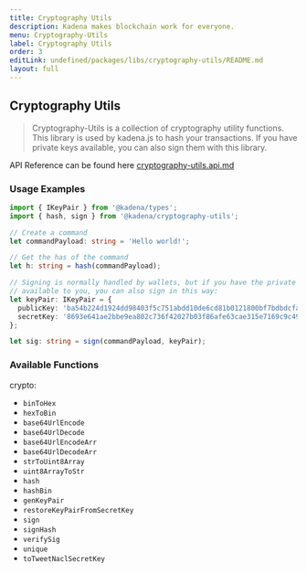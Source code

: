 ```yaml
---
title: Cryptography Utils
description: Kadena makes blockchain work for everyone.
menu: Cryptography-Utils
label: Cryptography Utils
order: 3
editLink: undefined/packages/libs/cryptography-utils/README.md
layout: full
---
```

## Cryptography Utils

> Cryptography-Utils is a collection of cryptography utility functions. This
> library is used by kadena.js to hash your transactions. If you have private
> keys available, you can also sign them with this library.

API Reference can be found here [cryptography-utils.api.md ](https://github.com/kadena-community/kadena.js/tree/main/packages/libs/cryptography-utils/etc/cryptography-utils.api.md)

### Usage Examples

```ts
import { IKeyPair } from '@kadena/types';
import { hash, sign } from '@kadena/cryptography-utils';

// Create a command
let commandPayload: string = 'Hello world!';

// Get the has of the command
let h: string = hash(commandPayload);

// Signing is normally handled by wallets, but if you have the private key
// available to you, you can also sign in this way:
let keyPair: IKeyPair = {
  publicKey: 'ba54b224d1924dd98403f5c751abdd10de6cd81b0121800bf7bdbdcfaec7388d',
  secretKey: '8693e641ae2bbe9ea802c736f42027b03f86afe63cae315e7169c9c496c17332',
};

let sig: string = sign(commandPayload, keyPair);
```

### Available Functions

crypto:

*   `binToHex`
*   `hexToBin`
*   `base64UrlEncode`
*   `base64UrlDecode`
*   `base64UrlEncodeArr`
*   `base64UrlDecodeArr`
*   `strToUint8Array`
*   `uint8ArrayToStr`
*   `hash`
*   `hashBin`
*   `genKeyPair`
*   `restoreKeyPairFromSecretKey`
*   `sign`
*   `signHash`
*   `verifySig`
*   `unique`
*   `toTweetNaclSecretKey`

[1]: https://github.com/kadena-community/kadena.js/tree/main/packages/libs/cryptography-utils/etc/cryptography-utils.api.md
